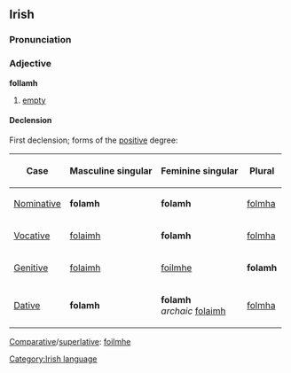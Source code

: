 ==Irish==
===Pronunciation===
{{IPA|[ˈfoləv]}}
===Adjective===
'''follamh'''
#[[empty]]
====Declension====
First declension; forms of the [[positive]] degree:
{|{{prettytable100}}
!Case
!Masculine singular
!Feminine singular
!Plural
|-
| [[Nominative]]
| '''folamh'''
| '''folamh'''
| [[folmha]]
|-
| [[Vocative]]
| [[folaimh]]
| '''folamh'''
| [[folmha]]
|-
| [[Genitive]]
| [[folaimh]]
| [[foilmhe]]
| '''folamh'''
|-
| [[Dative]]
| '''folamh'''
| '''folamh'''<br>''archaic'' [[folaimh]]
| [[folmha]]
|}

[[Comparative]]/[[superlative]]: [[foilmhe]]

[[Category:Irish language]]